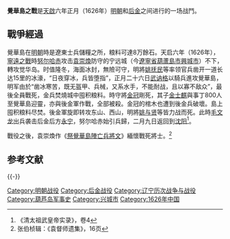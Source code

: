 {{Infobox Military Conflict
|conflict=覺華島之戰
|image=[[File:明末清兴.jpg|center]]
|caption=明末东北边疆战略态势图
|partof=[[明清战争|明清战争]]
|date= 1626年1月26日
|place= [[覺華島|覺華島]]（今遼寧省[[興城市|興城市]]菊花島）
|result=後金勝利
|combatant1= [[明朝|明]]军
|combatant2= [[后金|后金]]军 
|commander1= 都司[[王锡斧|王锡斧]]†<br>[[季士登|季士登]]†<br>[[吴国勋|吴国勋]]†<br>艟总[[王朝臣|王朝臣]]†<br>[[张士奇|张士奇]]†<br>[[吴惟进|吴惟进]]†<br>[[姚撫民|姚撫民]]†<br>[[姚與賢|姚與賢]]†<br>武舉[[金士麒|金士麒]]†
|commander2=[[努尔哈赤|努尔哈赤]]<br>[[武訥格|武訥格]]
|strength1=約30000軍民
|strength2=40000人以上
|casualties1=觉华岛上明军7000余名和商民7000余丁口都被后金军杀戮；粮料8万余石和船2000余艘都被后金军焚烧。
|casualties2=明方斬首後金269人（包括寧遠之戰）
|campaign=
}}
{{Campaignbox Battle of Qing(Manchu) and Ming}}
'''覺華島之戰'''是[[天启_(明朝)|天啟]]六年正月（1626年）[[明朝|明朝]]和[[后金|后金]]之间进行的一场战鬥。

==戰爭經過==
覺華島在[[明朝|明朝]]時是遼東士兵儲糧之所，粮料可達8万餘石。天启六年（1626年），[[寧遠之戰|寧遠之戰]]時[[努尔哈赤|努尔哈赤]]攻击[[袁崇煥|袁崇煥]]防守的宁远城（今[[辽宁省|遼寧省]][[葫芦岛市|葫蘆島市]][[兴城市|興城市]]）不下，轉攻觉华岛。时值隆冬，海面冰封，無險可守，明將[[姚抚民|姚抚民]]等率领官兵凿开一道长达15里的冰濠，“日夜穿冰，兵皆堕指”，正月二十六日[[武讷格|武讷格]]以騎兵進攻覺華島，明军由於“凿冰寒苦，既无盔甲、兵械，又系水手，不能耐战，且以寡不敌众”，最後全員戰死，金兵焚燒城中囤积粮料。時守將[[金冠|金冠]]剛死，其子[[金士麒|金士麒]]與事丁800人至覺華島迎靈，亦與後金軍作戰，全部被殺。金冠的棺木也遭到後金兵破壞。島上囤积粮料尽焚。後金軍旋即转攻东山、西山，明將[[姚与贤|姚与贤]]等皆力战而死。此時[[毛文龙|毛文龙]]出兵袭击后金后方[[永宁|永宁]]，努尔哈赤始引兵歸，二月九日返回到[[沈阳|沈阳]]<ref>《清太祖武皇帝实录》，卷4</ref>。

戰役之後，袁崇煥作《[[s:祭覺華島陣亡兵將文|祭覺華島陣亡兵將文]]》緬懷戰死將士。<ref>张伯桢辑：《袁督师遗集》，16页</ref>

== 参考文献 ==
{{Reflist}}

{{-}}
{{明朝历史事件}}
{{清朝历史事件}}

[[Category:明朝战役|Category:明朝战役]]
[[Category:后金战役|Category:后金战役]]
[[Category:辽宁历次战争与战役|Category:辽宁历次战争与战役]]
[[Category:葫芦岛军事史|Category:葫芦岛军事史]]
[[Category:兴城市|Category:兴城市]]
[[Category:1626年中国|Category:1626年中国]]